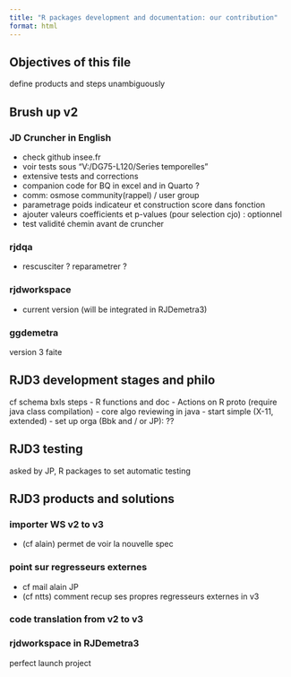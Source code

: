 ```yaml
---
title: "R packages development and documentation: our contribution"
format: html
---
```


## Objectives of this file 

define products and steps 
unambiguously

## Brush up v2

### JD Cruncher in English
- check github insee.fr
- voir tests sous "V:/DG75-L120/Series temporelles"
- extensive tests and corrections 
- companion code for BQ in excel and in Quarto ?
- comm: osmose community(rappel) / user group
- parametrage poids indicateur et construction score dans fonction
- ajouter valeurs coefficients et p-values (pour selection cjo) : optionnel
- test validité chemin avant de cruncher 

### rjdqa 
- rescusciter ? reparametrer ?


### rjdworkspace 
- current version (will be integrated in RJDemetra3)

### ggdemetra
version 3 faite 

## RJD3 development stages and philo

cf schema bxls
steps 
- R functions and doc 
- Actions on R proto (require java class compilation)
- core algo reviewing in java 
  - start simple (X-11, extended)
  - set up orga (Bbk and / or JP):  ??

## RJD3 testing

asked by JP, R packages to set automatic testing

## RJD3 products and solutions 

### importer WS v2 to v3

- (cf alain) permet de voir la nouvelle spec 

### point sur regresseurs externes 
  - cf mail alain JP 
  - (cf ntts) comment recup ses propres regresseurs externes in v3

### code translation from v2 to v3


### rjdworkspace in RJDemetra3
perfect launch project

